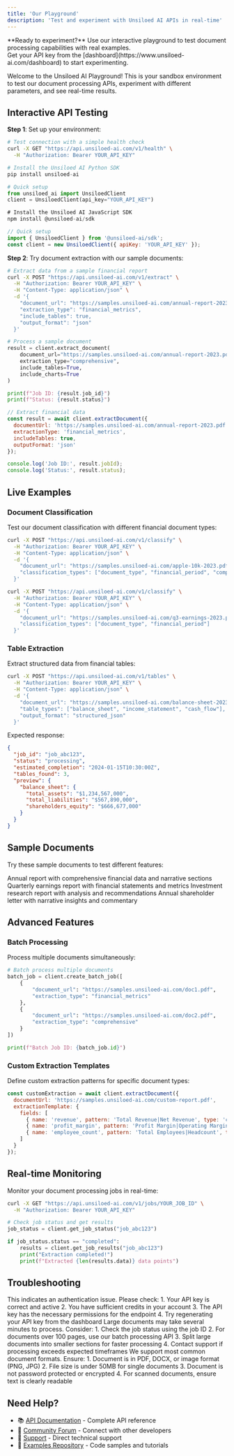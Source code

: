 ```yaml
---
title: 'Our Playground'
description: 'Test and experiment with Unsiloed AI APIs in real-time'
---
```


<Info>
  **Ready to experiment?** Use our interactive playground to test document processing capabilities with real examples. <br />
  Get your API key from the [dashboard](https://www.unsiloed-ai.com/dashboard) to start experimenting.
</Info>

Welcome to the Unsiloed AI Playground! This is your sandbox environment to test our document processing APIs, experiment with different parameters, and see real-time results.

## Interactive API Testing

**Step 1**: Set up your environment:

<CodeGroup>

  ```bash curl
  # Test connection with a simple health check
  curl -X GET "https://api.unsiloed-ai.com/v1/health" \
    -H "Authorization: Bearer YOUR_API_KEY"
  ```

```python python
# Install the Unsiloed AI Python SDK
pip install unsiloed-ai

# Quick setup
from unsiloed_ai import UnsiloedClient
client = UnsiloedClient(api_key="YOUR_API_KEY")
```

```javascript javascript
# Install the Unsiloed AI JavaScript SDK
npm install @unsiloed-ai/sdk

// Quick setup
import { UnsiloedClient } from '@unsiloed-ai/sdk';
const client = new UnsiloedClient({ apiKey: 'YOUR_API_KEY' });
```

</CodeGroup>

**Step 2**: Try document extraction with our sample documents:

<CodeGroup>

```bash curl
# Extract data from a sample financial report
curl -X POST "https://api.unsiloed-ai.com/v1/extract" \
  -H "Authorization: Bearer YOUR_API_KEY" \
  -H "Content-Type: application/json" \
  -d '{
    "document_url": "https://samples.unsiloed-ai.com/annual-report-2023.pdf",
    "extraction_type": "financial_metrics",
    "include_tables": true,
    "output_format": "json"
  }'
```

```python python
# Process a sample document
result = client.extract_document(
    document_url="https://samples.unsiloed-ai.com/annual-report-2023.pdf",
    extraction_type="comprehensive",
    include_tables=True,
    include_charts=True
)

print(f"Job ID: {result.job_id}")
print(f"Status: {result.status}")
```

```javascript javascript
// Extract financial data
const result = await client.extractDocument({
  documentUrl: 'https://samples.unsiloed-ai.com/annual-report-2023.pdf',
  extractionType: 'financial_metrics',
  includeTables: true,
  outputFormat: 'json'
});

console.log('Job ID:', result.jobId);
console.log('Status:', result.status);
```

</CodeGroup>

## Live Examples

### Document Classification

Test our document classification with different financial document types:

<CodeGroup>

```bash Sample 1: Annual Report
curl -X POST "https://api.unsiloed-ai.com/v1/classify" \
  -H "Authorization: Bearer YOUR_API_KEY" \
  -H "Content-Type: application/json" \
  -d '{
    "document_url": "https://samples.unsiloed-ai.com/apple-10k-2023.pdf",
    "classification_types": ["document_type", "financial_period", "company_sector"]
  }'
```

```bash Sample 2: Earnings Statement
curl -X POST "https://api.unsiloed-ai.com/v1/classify" \
  -H "Authorization: Bearer YOUR_API_KEY" \
  -H "Content-Type: application/json" \
  -d '{
    "document_url": "https://samples.unsiloed-ai.com/q3-earnings-2023.pdf",
    "classification_types": ["document_type", "financial_period"]
  }'
```

</CodeGroup>

### Table Extraction

Extract structured data from financial tables:

```bash
curl -X POST "https://api.unsiloed-ai.com/v1/tables" \
  -H "Authorization: Bearer YOUR_API_KEY" \
  -H "Content-Type: application/json" \
  -d '{
    "document_url": "https://samples.unsiloed-ai.com/balance-sheet-2023.pdf",
    "table_types": ["balance_sheet", "income_statement", "cash_flow"],
    "output_format": "structured_json"
  }'
```

Expected response:
```json
{
  "job_id": "job_abc123",
  "status": "processing",
  "estimated_completion": "2024-01-15T10:30:00Z",
  "tables_found": 3,
  "preview": {
    "balance_sheet": {
      "total_assets": "$1,234,567,000",
      "total_liabilities": "$567,890,000",
      "shareholders_equity": "$666,677,000"
    }
  }
}
```

## Sample Documents

Try these sample documents to test different features:

<CardGroup cols={2}>
  <Card
    title="Apple 10-K Filing"
    icon="file-chart-line"
    href="https://samples.unsiloed-ai.com/apple-10k-2023.pdf"
  >
    Annual report with comprehensive financial data and narrative sections
  </Card>
  <Card
    title="Tesla Q3 Earnings"
    icon="chart-line"
    href="https://samples.unsiloed-ai.com/tesla-q3-2023.pdf"
  >
    Quarterly earnings report with financial statements and metrics
  </Card>
  <Card
    title="Goldman Sachs Research"
    icon="magnifying-glass-chart"
    href="https://samples.unsiloed-ai.com/gs-research-2023.pdf"
  >
    Investment research report with analysis and recommendations
  </Card>
  <Card
    title="Berkshire Hathaway Letter"
    icon="envelope"
    href="https://samples.unsiloed-ai.com/brk-letter-2023.pdf"
  >
    Annual shareholder letter with narrative insights and commentary
  </Card>
</CardGroup>

## Advanced Features

### Batch Processing

Process multiple documents simultaneously:

```python
# Batch process multiple documents
batch_job = client.create_batch_job([
    {
        "document_url": "https://samples.unsiloed-ai.com/doc1.pdf",
        "extraction_type": "financial_metrics"
    },
    {
        "document_url": "https://samples.unsiloed-ai.com/doc2.pdf",
        "extraction_type": "comprehensive"
    }
])

print(f"Batch Job ID: {batch_job.id}")
```

### Custom Extraction Templates

Define custom extraction patterns for specific document types:

```javascript
const customExtraction = await client.extractDocument({
  documentUrl: 'https://samples.unsiloed-ai.com/custom-report.pdf',
  extractionTemplate: {
    fields: [
      { name: 'revenue', pattern: 'Total Revenue|Net Revenue', type: 'currency' },
      { name: 'profit_margin', pattern: 'Profit Margin|Operating Margin', type: 'percentage' },
      { name: 'employee_count', pattern: 'Total Employees|Headcount', type: 'number' }
    ]
  }
});
```

## Real-time Monitoring

Monitor your document processing jobs in real-time:

<CodeGroup>

```bash Check Job Status
curl -X GET "https://api.unsiloed-ai.com/v1/jobs/YOUR_JOB_ID" \
  -H "Authorization: Bearer YOUR_API_KEY"
```

```python Get Results
# Check job status and get results
job_status = client.get_job_status("job_abc123")

if job_status.status == "completed":
    results = client.get_job_results("job_abc123")
    print("Extraction completed!")
    print(f"Extracted {len(results.data)} data points")
```

</CodeGroup>

## Troubleshooting

<AccordionGroup>
  <Accordion title='Error: Invalid API key or unauthorized access'>
    This indicates an authentication issue. Please check:
    1. Your API key is correct and active
    2. You have sufficient credits in your account
    3. The API key has the necessary permissions for the endpoint
    4. Try regenerating your API key from the dashboard
  </Accordion>

  <Accordion title="Issue: Document processing is taking too long">
    Large documents may take several minutes to process. Consider:
    1. Check the job status using the job ID
    2. For documents over 100 pages, use our batch processing API
    3. Split large documents into smaller sections for faster processing
    4. Contact support if processing exceeds expected timeframes
  </Accordion>

  <Accordion title="Error: Unsupported document format">
    We support most common document formats. Ensure:
    1. Document is in PDF, DOCX, or image format (PNG, JPG)
    2. File size is under 50MB for single documents
    3. Document is not password protected or encrypted
    4. For scanned documents, ensure text is clearly readable
  </Accordion>
</AccordionGroup>

## Need Help?

- 📚 [API Documentation](/api-reference/introduction) - Complete API reference
- 💬 [Community Forum](https://www.unsiloed-ai.com/community) - Connect with other developers
- 📧 [Support](mailto:support@unsiloed-ai.com) - Direct technical support
- 🎯 [Examples Repository](https://github.com/unsiloed-ai/examples) - Code samples and tutorials 